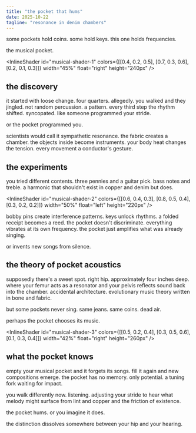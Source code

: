 ```yaml
---
title: "the pocket that hums"
date: 2025-10-22
tagline: "resonance in denim chambers"
---
```



some pockets hold coins. some hold keys. this one holds frequencies.

the musical pocket.

<InlineShader
  id="musical-shader-1"
  colors={[[0.4, 0.2, 0.5], [0.7, 0.3, 0.6], [0.2, 0.1, 0.3]]}
  width="45%"
  float="right"
  height="240px"
/>

## the discovery

it started with loose change. four quarters. allegedly. you walked and they jingled. not random percussion. a pattern. every third step the rhythm shifted. syncopated. like someone programmed your stride.

or the pocket programmed you.

scientists would call it sympathetic resonance. the fabric creates a chamber. the objects inside become instruments. your body heat changes the tension. every movement a conductor's gesture.

## the experiments

you tried different contents. three pennies and a guitar pick. bass notes and treble. a harmonic that shouldn't exist in copper and denim but does.

<InlineShader
  id="musical-shader-2"
  colors={[[0.6, 0.4, 0.3], [0.8, 0.5, 0.4], [0.3, 0.2, 0.2]]}
  width="50%"
  float="left"
  height="220px"
/>

bobby pins create interference patterns. keys unlock rhythms. a folded receipt becomes a reed. the pocket doesn't discriminate. everything vibrates at its own frequency. the pocket just amplifies what was already singing.

or invents new songs from silence.

## the theory of pocket acoustics

supposedly there's a sweet spot. right hip. approximately four inches deep. where your femur acts as a resonator and your pelvis reflects sound back into the chamber. accidental architecture. evolutionary music theory written in bone and fabric.

but some pockets never sing. same jeans. same coins. dead air.

perhaps the pocket chooses its music.

<InlineShader
  id="musical-shader-3"
  colors={[[0.5, 0.2, 0.4], [0.3, 0.5, 0.6], [0.1, 0.3, 0.4]]}
  width="42%"
  float="right"
  height="260px"
/>

## what the pocket knows

empty your musical pocket and it forgets its songs. fill it again and new compositions emerge. the pocket has no memory. only potential. a tuning fork waiting for impact.

you walk differently now. listening. adjusting your stride to hear what melody might surface from lint and copper and the friction of existence.

the pocket hums. or you imagine it does.

the distinction dissolves somewhere between your hip and your hearing.

